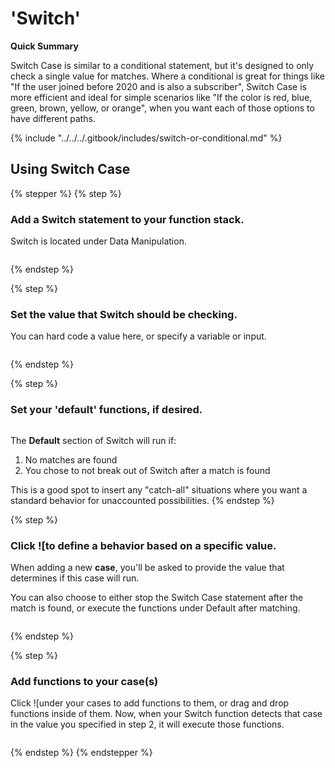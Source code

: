 # 'Switch'

<Info>

**Quick Summary**

Switch Case is similar to a conditional statement, but it's designed to only check a single value for matches. Where a conditional is great for things like "If the user joined before 2020 and is also a subscriber", Switch Case is more efficient and ideal for simple scenarios like "If the color is red, blue, green, brown, yellow, or orange", when you want each of those options to have different paths.

</Info>

{% include "../../../.gitbook/includes/switch-or-conditional.md" %}

## Using Switch Case

{% stepper %}
{% step %}
### Add a Switch statement to your function stack.

Switch is located under Data Manipulation.

<div align="left"><figure><img src="../../..//assets/CleanShot 2025-03-07 at 16.23.52.png" alt=""><figcaption></figcaption></figure></div>
{% endstep %}

{% step %}
### Set the value that Switch should be checking.

You can hard code a value here, or specify a variable or input.

<div align="left"><figure><img src="../../..//assets/CleanShot 2025-03-07 at 16.24.20.png" alt=""><figcaption></figcaption></figure></div>
{% endstep %}

{% step %}
### Set your 'default' functions, if desired.

<div align="left"><figure><img src="../../..//assets/CleanShot 2025-03-07 at 16.26.03.png" alt=""><figcaption></figcaption></figure></div>

The **Default** section of Switch will run if:

1. No matches are found
2. You chose to not break out of Switch after a match is found

This is a good spot to insert any "catch-all" situations where you want a standard behavior for unaccounted possibilities.
{% endstep %}

{% step %}
### Click ![[](<../../../.gitbook/assets/CleanShot 2025-03-07 at 16.27.32.png>)to define a behavior based on a specific value.

When adding a new **case**, you'll be asked to provide the value that determines if this case will run.&#x20;

You can also choose to either stop the Switch Case statement after the match is found, or execute the functions under Default after matching.

<div align="left"><figure><img src="../../..//assets/CleanShot 2025-03-07 at 16.28.00.png" alt=""><figcaption></figcaption></figure></div>
{% endstep %}

{% step %}
### Add functions to your case(s)

Click ![[](<../../../.gitbook/assets/CleanShot 2025-03-07 at 16.30.01.png>)under your cases to add functions to them, or drag and drop functions inside of them. Now, when your Switch function detects that case in the value you specified  in step 2, it will execute those functions.

<div align="left"><figure><img src="../../..//assets/CleanShot 2025-03-07 at 16.29.17.png" alt=""><figcaption></figcaption></figure></div>


{% endstep %}
{% endstepper %}


